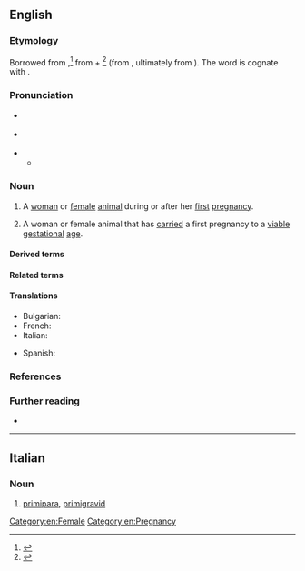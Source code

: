 ==English==

===Etymology===
Borrowed from {{bor|en|la|prīmipara||pregnant for the first time; having given birth to only one offspring; primiparous}},<ref>{{R:OED Online|part of speech=n|id=151343|date=June 2007}}</ref> from {{m|la|prīmus||first}} + {{m|la|parere}}<ref>{{R:Lexico}}</ref> (from {{m|la|pariō||to bear, give birth to; to beget, produce}}, ultimately from {{der|en|ine-pro|*per-||to carry forth}}). The word is cognate with {{cog|fr|primipare}}.

===Pronunciation===
* {{a|RP}} {{IPA|en|/ˌpɹaɪˈmɪpəɹə/|/ˌpɹaɪˈmɪpɹə/}}
* {{a|GA}} {{IPA|en|/pɹaɪˈmɪpəɹə/}}
* {{hyphenation|en|pri|mi|pa|ra}}
** {{audio|en|LL-Q1860 (eng)-Vealhurl-primipara.wav|Audio (UK)}}
{{rfap|en|GA|GA}}

===Noun===
{{en-noun|s|primiparae}}

# {{lb|en|obstetrics|veterinary medicine}} A [[woman]] or [[female#Adjective|female]] [[animal]] during or after her [[first#Adjective|first]] [[pregnancy]]. {{defdate|from mid 19th c.}}
#: {{synonyms|en|primigravid|primigravida|primip}}
#: {{antonyms|en|multigravid|multigravida|multip|multipara}}
# {{lb|en|obstetrics|veterinary medicine|specifically}} A woman or female animal that has [[carry|carried]] a first pregnancy to a [[viable]] [[gestational]] [[age#Noun|age]].
#: {{synonyms|en|primip}}
#: {{antonyms|en|multip|multipara}}

====Derived terms====
{{der4|en
|primip
|primiparity
|primiparous
}}

====Related terms====
{{der4|en
|multip
|multipara
|multiparity
|nullipara
|nulliparity
|primigravid
|primigravida
|primigravidity
|primigravity
|quadripara
|quadriparous
|secundipara
}}

====Translations====
{{trans-top-also|woman or female animal during or after her first pregnancy|primigravida}}
* Bulgarian: {{t|bg|първескиня|f}}
* French: {{t+|fr|primipare|f}}
* Italian: {{t+|it|primipara|f}}
{{trans-mid}}
* Spanish: {{t+|es|primípara|f}}
{{trans-bottom}}

{{trans-top|woman or female animal that has carried a pregnancy to a viable gestational age}}
{{trans-mid}}
{{trans-bottom}}

===References===
<references />

===Further reading===
* {{pedia|gravidity and parity}}

[[Category:en:Female]]
[[Category:en:Pregnancy]]

----

==Italian==

===Noun===
{{it-noun|f}}

# [[#English|primipara]], [[primigravid]]
